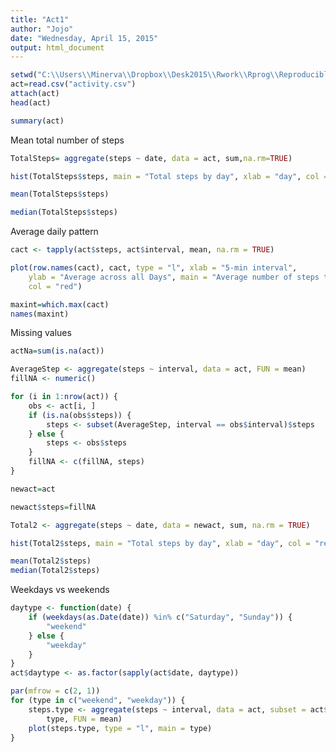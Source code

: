 ```yaml
---
title: "Act1"
author: "Jojo"
date: "Wednesday, April 15, 2015"
output: html_document
---
```

```r
setwd("C:\\Users\\Minerva\\Dropbox\\Desk2015\\Rwork\\Rprog\\Reproducible Res\\Assgn1")
act=read.csv("activity.csv")
attach(act)
head(act)

summary(act)

```

Mean total number of steps
```r
TotalSteps= aggregate(steps ~ date, data = act, sum,na.rm=TRUE)

hist(TotalSteps$steps, main = "Total steps by day", xlab = "day", col = "red")

mean(TotalSteps$steps)

median(TotalSteps$steps)


```

Average daily pattern

```r
cact <- tapply(act$steps, act$interval, mean, na.rm = TRUE)

plot(row.names(cact), cact, type = "l", xlab = "5-min interval", 
    ylab = "Average across all Days", main = "Average number of steps taken", 
    col = "red")

maxint=which.max(cact)
names(maxint)


```

Missing values

```r
actNa=sum(is.na(act))

AverageStep <- aggregate(steps ~ interval, data = act, FUN = mean)
fillNA <- numeric()

for (i in 1:nrow(act)) {
    obs <- act[i, ]
    if (is.na(obs$steps)) {
        steps <- subset(AverageStep, interval == obs$interval)$steps
    } else {
        steps <- obs$steps
    }
    fillNA <- c(fillNA, steps)
}

newact=act

newact$steps=fillNA

Total2 <- aggregate(steps ~ date, data = newact, sum, na.rm = TRUE)

hist(Total2$steps, main = "Total steps by day", xlab = "day", col = "red")

mean(Total2$steps)
median(Total2$steps)


```

Weekdays vs weekends

```r
daytype <- function(date) {
    if (weekdays(as.Date(date)) %in% c("Saturday", "Sunday")) {
        "weekend"
    } else {
        "weekday"
    }
}
act$daytype <- as.factor(sapply(act$date, daytype))

par(mfrow = c(2, 1))
for (type in c("weekend", "weekday")) {
    steps.type <- aggregate(steps ~ interval, data = act, subset = act$daytype == 
        type, FUN = mean)
    plot(steps.type, type = "l", main = type)
}


```


